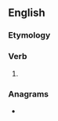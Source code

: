 ==English==

===Etymology===
{{suffix|bind|eth|lang=en}}

===Verb===
{{head|en|verb form}}

# {{en-archaic third-person singular of|bind}}

===Anagrams===
* {{anagrams|en|a=bdehint|Beth Din|beth din}}